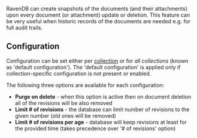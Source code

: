 
RavenDB can create snapshots of the documents (and their attachments) upon every document (or attachment) update or deletion. This feature can be very useful when historic records of the documents are needed e.g. for full audit trails.

## Configuration

Configuration can be set either per [collection](../../../client-api/faq/what-is-a-collection.mdx) or for _all collections_ (known as 'default configuration'). The 'default configuration' is applied only if collection-specific configuration is not present or enabled.

The following three options are available for each configuration:

- **Purge on delete** - when this option is active then on document deletion all of the revisions will be also removed
- **Limit # of revisions** - the database can limit number of revisions to the given number (old ones will be removed)
- **Limit # of revisions per age** - database will keep revisions at least for the provided time (takes precedence over '# of revisions' option)



